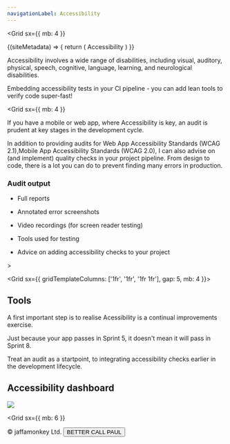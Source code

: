 ```yaml
---
navigationLabel: Accessibility
---
```



<Grid
  sx={{
    mb: 4
  }}
>
<SiteMetaData>
  {(siteMetadata) => {
    return (
      <Fragment>
        <Heading variant="styles.h1">Accessibility</Heading>
      </Fragment>
    )
  }}
</SiteMetaData>

Accessibility involves a wide range of disabilities, including visual, auditory, physical, speech, cognitive, language, learning, and neurological disabilities. 

<Message variant='secondary' mb={4}>
Embedding accessibility tests in your CI pipeline - you can add lean tools to verify code super-fast!
</Message>
</Grid>

<Grid
  sx={{
    mb: 4
  }}
>
  <Box>
<Message variant='secondary'>If you have a mobile or web app, where Accessibility is key, an audit is prudent at key stages in the development cycle.</Message>

In addition to providing audits for Web App Accessibility Standards (WCAG 2.1),Mobile App Accessibility Standards (WCAG 2.0), I can also advise on (and implement) quality checks in your project pipeline.  From design to code, there is a lot you can do to prevent finding many errors in production.

### Audit output

- Full reports
- Annotated error screenshots
- Video recordings (for screen reader testing)
- Tools used for testing
- Advice on adding accessibility checks to your project

  </Box>
</Grid>>

<Grid  sx={{ gridTemplateColumns: ['1fr', '1fr', '1fr 1fr'], gap: 5, mb: 4 }}>  
<Box>

## Tools

A first important step is to realise Acessibility is a continual improvements exercise.

Just because your app passes in Sprint 5, it doesn't mean it will pass in Sprint 8. 

Treat an audit as a startpoint, to integrating accessibility checks earlier in the development lifecycle.

</Box>

<Box>

## Accessibility dashboard

<Image src="https://raw.githubusercontent.com/jaffamonkey/gatsby-theme-terminal/main/static/images/pa11y2.png" />
</Box>
</Grid>

<Grid
  sx={{
    mb: 6
  }}
>
<Box p={4}>
&copy; jaffamonkey Ltd.
<Button variant='success'>BETTER CALL PAUL</Button>
</Box>
</Grid>




